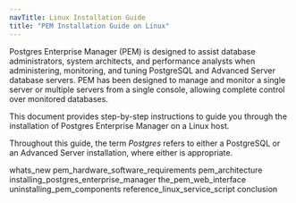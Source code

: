 ```yaml
---
navTitle: Linux Installation Guide
title: "PEM Installation Guide on Linux"
---
```




Postgres Enterprise Manager (PEM) is designed to assist database administrators, system architects, and performance analysts when administering, monitoring, and tuning PostgreSQL and Advanced Server database servers. PEM has been designed to manage and monitor a single server or multiple servers from a single console, allowing complete control over monitored databases.

This document provides step-by-step instructions to guide you through the installation of Postgres Enterprise Manager on a Linux host.

Throughout this guide, the term *Postgres* refers to either a PostgreSQL or an Advanced Server installation, where either is appropriate.

<div class="toctree" maxdepth="5">

whats\_new pem\_hardware\_software\_requirements pem\_architecture installing\_postgres\_enterprise\_manager the\_pem\_web\_interface uninstalling\_pem\_components reference\_linux\_service\_script conclusion

</div>
